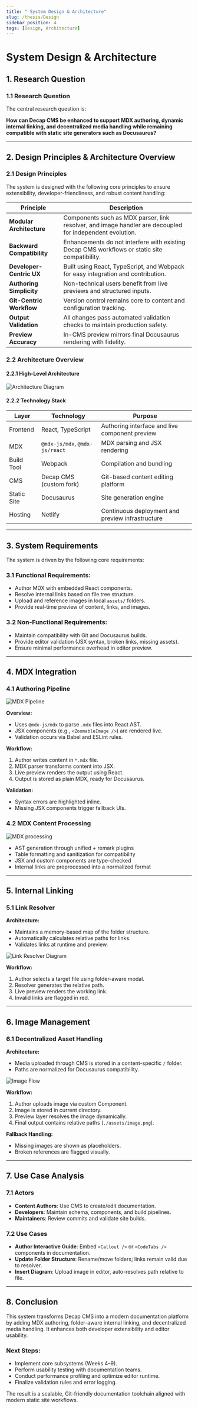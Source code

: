 ```yaml
---
title: " System Design & Architecture"
slug: /thesis/Design
sidebar_position: 4
tags: [Design, Architecture]
---
```


# System Design & Architecture

## 1. Research Question

### 1.1 Research Question

The central research question is:

**How can Decap CMS be enhanced to support MDX authoring, dynamic internal linking, and decentralized media handling while remaining compatible with static site generators such as Docusaurus?**

---

## 2. Design Principles & Architecture Overview

### 2.1 Design Principles

The system is designed with the following core principles to ensure extensibility, developer-friendliness, and robust content handling:

| Principle                  | Description                                                                                              |
| -------------------------- | -------------------------------------------------------------------------------------------------------- |
| **Modular Architecture**   | Components such as MDX parser, link resolver, and image handler are decoupled for independent evolution. |
| **Backward Compatibility** | Enhancements do not interfere with existing Decap CMS workflows or static site compatibility.            |
| **Developer-Centric UX**   | Built using React, TypeScript, and Webpack for easy integration and contribution.                        |
| **Authoring Simplicity**   | Non-technical users benefit from live previews and structured inputs.                                    |
| **Git-Centric Workflow**   | Version control remains core to content and configuration tracking.                                      |
| **Output Validation**      | All changes pass automated validation checks to maintain production safety.                              |
| **Preview Accuracy**       | In-CMS preview mirrors final Docusaurus rendering with fidelity.                                         |

### 2.2 Architecture Overview

#### 2.2.1 High-Level Architecture

![Architecture Diagram](./HighLevelArchi.svg)

#### 2.2.2 Technology Stack

| Layer       | Technology                     | Purpose                                          |
| ----------- | ------------------------------ | ------------------------------------------------ |
| Frontend    | React, TypeScript              | Authoring interface and live component preview   |
| MDX         | `@mdx-js/mdx`, `@mdx-js/react` | MDX parsing and JSX rendering                    |
| Build Tool  | Webpack                        | Compilation and bundling                         |
| CMS         | Decap CMS (custom fork)        | Git-based content editing platform               |
| Static Site | Docusaurus                     | Site generation engine                           |
| Hosting     | Netlify                        | Continuous deployment and preview infrastructure |

---

## 3. System Requirements

The system is driven by the following core requirements:

### 3.1 Functional Requirements:

- Author MDX with embedded React components.
- Resolve internal links based on file tree structure.
- Upload and reference images in local `assets/` folders.
- Provide real-time preview of content, links, and images.

### 3.2 Non-Functional Requirements:

- Maintain compatibility with Git and Docusaurus builds.
- Provide editor validation (JSX syntax, broken links, missing assets).
- Ensure minimal performance overhead in editor preview.

---

## 4. MDX Integration

### 4.1 Authoring Pipeline

![MDX Pipeline](./MDXProcessingPipeline.svg)

**Overview:**

- Uses `@mdx-js/mdx` to parse `.mdx` files into React AST.
- JSX components (e.g., `<ZoomableImage />`) are rendered live.
- Validation occurs via Babel and ESLint rules.

**Workflow:**

1. Author writes content in `*.mdx` file.
2. MDX parser transforms content into JSX.
3. Live preview renders the output using React.
4. Output is stored as plain MDX, ready for Docusaurus.

**Validation:**

- Syntax errors are highlighted inline.
- Missing JSX components trigger fallback UIs.

### 4.2 MDX Content Processing

![MDX processing](./mdxprocessing.svg)

- AST generation through unified + remark plugins
- Table formatting and sanitization for compatibility
- JSX and custom components are type-checked
- Internal links are preprocessed into a normalized format

---

## 5. Internal Linking

### 5.1 Link Resolver

**Architecture:**

- Maintains a memory-based map of the folder structure.
- Automatically calculates relative paths for links.
- Validates links at runtime and preview.

![Link Resolver Diagram](./internalLINKFlow.svg)

**Workflow:**

1. Author selects a target file using folder-aware modal.
2. Resolver generates the relative path.
3. Live preview renders the working link.
4. Invalid links are flagged in red.

---

## 6. Image Management

### 6.1 Decentralized Asset Handling

**Architecture:**

- Media uploaded through CMS is stored in a content-specific `/` folder.
- Paths are normalized for Docusaurus compatibility.

![Image Flow](./Image-flow.svg)

**Workflow:**

1. Author uploads image via custom Component.
2. Image is stored in current directory.
3. Preview layer resolves the image dynamically.
4. Final output contains relative paths (`./assets/image.png`).

**Fallback Handling:**

- Missing images are shown as placeholders.
- Broken references are flagged visually.

---

## 7. Use Case Analysis

### 7.1 Actors

- **Content Authors**: Use CMS to create/edit documentation.
- **Developers**: Maintain schema, components, and build pipelines.
- **Maintainers**: Review commits and validate site builds.

### 7.2 Use Cases

- **Author Interactive Guide**: Embed `<Callout />` or `<CodeTabs />` components in documentation.
- **Update Folder Structure**: Rename/move folders; links remain valid due to resolver.
- **Insert Diagram**: Upload image in editor, auto-resolves path relative to file.

---

## 8. Conclusion

This system transforms Decap CMS into a modern documentation platform by adding MDX authoring, folder-aware internal linking, and decentralized media handling. It enhances both developer extensibility and editor usability.

### Next Steps:

- Implement core subsystems (Weeks 4–9).
- Perform usability testing with documentation teams.
- Conduct performance profiling and optimize editor runtime.
- Finalize validation rules and error logging.

The result is a scalable, Git-friendly documentation toolchain aligned with modern static site workflows.
